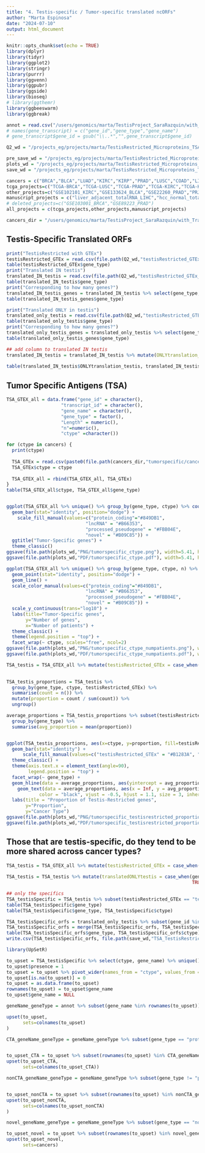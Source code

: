 ```yaml
---
title: "4. Testis-specific / Tumor-specific translated ncORFs"
author: "Marta Espinosa"
date: "2024-07-10"
output: html_document
---
```


```r
knitr::opts_chunk$set(echo = TRUE)
library(dplyr)
library(tidyr)
library(ggplot2)
library(stringr)
library(purrr)
library(ggvenn)
library(ggpubr)
library(ggside)
library(bioseq)
# library(ggthemr)
library(ggbeeswarm)
library(ggbreak)

annot = read.csv("/users/genomics/marta/TestisProject_SaraRazquin/with_TranscriptomeReconstruction/human/newReference_Resconstructed/1transcript_1gene.reconstructed.csv")
# names(gene_transcript) = c("gene_id","gene_type","gene_name")
# gene_transcript$gene_id = gsub("\\..*","",gene_transcript$gene_id)

Q2_wd = "/projects_eg/projects/marta/TestisRestricted_Microproteins_TSA/with_TranscriptomeReconstruction/Q2_TestisRestricted/human"

pre_save_wd = "/projects_eg/projects/marta/TestisRestricted_Microproteins_TSA/with_TranscriptomeReconstruction/Q3_TestisRestrictedTumors/human"
plots_wd = "/projects_eg/projects/marta/TestisRestricted_Microproteins_TSA/with_TranscriptomeReconstruction/Q4_TestisRestricted_TumorSpecific/human/plots"
save_wd = "/projects_eg/projects/marta/TestisRestricted_Microproteins_TSA/with_TranscriptomeReconstruction/Q4_TestisRestricted_TumorSpecific/human"

cancers = c("BRCA","BLCA","LUAD","KIRC","KIRP","PRAD","LUSC","COAD","LIHC")
tcga_projects=c("TCGA-BRCA","TCGA-LUSC","TCGA-PRAD","TCGA-KIRC","TCGA-KIRP","TCGA-LUAD","TCGA-BLCA")#,"TCGA-LIHC"]
other_projects=c("GSE102101_KIRC","GSE133624_BLCA","GSE22260_PRAD","PRJEB2449_PRAD","SRP238334_KIRC","GSE214846_LIHC","GSE229705_LUAD","TCGA_COAD","SRP107326_COAD")
manuscript_projects = c("liver_adjacent_totalRNA_LIHC","hcc_normal_totalRNA_LIHC","GSE193567_LIHC","LIHC_TCGA_LIHC")
# deleted_projects=c("GSE103001_BRCA","GSE89223_PRAD")
all_projects = c(tcga_projects,other_projects,manuscript_projects)

cancers_dir = "/users/genomics/marta/TestisProject_SaraRazquin/with_TranscriptomeReconstruction/cancers"
```

## Testis-Specific Translated ORFs

```r
print("TestisRestricted with GTEx")
testisRestricted_GTEx = read.csv(file.path(Q2_wd,"testisRestricted_GTEx.csv"))
table(testisRestricted_GTEx$gene_type)
print("Translated IN testis")
translated_IN_testis = read.csv(file.path(Q2_wd,"testisRestricted_GTEx_translatedINtestis.csv"))
table(translated_IN_testis$gene_type)
print("Corresponding to how many genes?")
translated_IN_testis_genes = translated_IN_testis %>% select(gene_type, gene_name) %>% unique()
table(translated_IN_testis_genes$gene_type)

print("Translated ONLY in testis")
translated_only_testis = read.csv(file.path(Q2_wd,"testisRestricted_GTEx_translatedONLYtestis.csv"))
table(translated_only_testis$gene_type)
print("Corresponding to how many genes?")
translated_only_testis_genes = translated_only_testis %>% select(gene_type, gene_name) %>% unique()
table(translated_only_testis_genes$gene_type)

## add column to translated IN testis
translated_IN_testis = translated_IN_testis %>% mutate(ONLYtranslation_testis = case_when(transcript_id %in% translated_only_testis$transcript_id ~ "ONLYTestis",
                                                                                          TRUE ~ "several_tissues"))
table(translated_IN_testis$ONLYtranslation_testis, translated_IN_testis$gene_type)
```

## Tumor Specific Antigens (TSA)

```r
TSA_GTEX_all = data.frame("gene_id" = character(),
                    "transcript_id" = character(),
                    "gene_name" = character(),
                    "gene_type" = factor(), 
                    "Length" = numeric(),
                    "n"=numeric(),
                    "ctype" =character())

for (ctype in cancers) {
  print(ctype)
  
  TSA_GTEx = read.csv(paste0(file.path(cancers_dir,"tumorspecific/cancertypes/GTEx"),"/tumorspecific_n_GTEx_",ctype,"_TOLERANCE5PERCENT.csv"))
  TSA_GTEx$ctype = ctype
  
  TSA_GTEX_all = rbind(TSA_GTEX_all, TSA_GTEx)
}
table(TSA_GTEX_all$ctype, TSA_GTEX_all$gene_type)


ggplot(TSA_GTEX_all %>% unique() %>% group_by(gene_type, ctype) %>% count(), aes(x=n, y=ctype, fill=gene_type)) +
  geom_bar(stat="identity", position="dodge") +
    scale_fill_manual(values=c("protein_coding"="#849DB1",
                             "lncRNA" = "#B66353",
                             "processed_pseudogene" = "#FBB04E",
                             "novel" = "#B09C85")) +
  ggtitle("Tumor-Specific genes") +
  theme_classic()
ggsave(file.path(plots_wd,"PNG/tumorspecific_ctype.png"), width=5.41, height=4.66)
ggsave(file.path(plots_wd,"PDF/tumorspecific_ctype.pdf"), width=5.41, height=4.66)

ggplot(TSA_GTEX_all %>% unique() %>% group_by(gene_type, ctype, n) %>% count(), aes(x=n, y=nn, color=gene_type)) +
  geom_point(stat="identity", position="dodge") +
  geom_line() +
  scale_color_manual(values=c("protein_coding"="#849DB1",
                             "lncRNA" = "#B66353",
                             "processed_pseudogene" = "#FBB04E",
                             "novel" = "#B09C85")) +
  scale_y_continuous(trans="log10") +
  labs(title="Tumor-Specific genes",
       y="Number of genes",
       x="Number of patients") +
  theme_classic() +
  theme(legend.position = "top") +
  facet_wrap(~ ctype, scales="free", ncol=2)
ggsave(file.path(plots_wd,"PNG/tumorspecific_ctype_numpatients.png"), width=6.32, height=7.86)
ggsave(file.path(plots_wd,"PDF/tumorspecific_ctype_numpatients.pdf"), width=6.32, height=7.86)
```

```r
TSA_testis = TSA_GTEX_all %>% mutate(testisRestricted_GTEx = case_when(gene_id %in% testisRestricted_GTEx$gene_id ~ "testisRestricted_GTEx",
                                                                       TRUE ~ "no"))

TSA_testis_proportions = TSA_testis %>%
  group_by(gene_type, ctype, testisRestricted_GTEx) %>% 
  summarise(count = n()) %>%                            
  mutate(proportion = count / sum(count)) %>%           
  ungroup()                                             

average_proportions = TSA_testis_proportions %>% subset(testisRestricted_GTEx == "testisRestricted_GTEx") %>%
  group_by(gene_type) %>%
  summarise(avg_proportion = mean(proportion))


ggplot(TSA_testis_proportions, aes(x=ctype, y=proportion, fill=testisRestricted_GTEx)) +
  geom_bar(stat="identity") +
      scale_fill_manual(values=c("testisRestricted_GTEx" = "#B1283A", "no"="#A8A6A7")) +
  theme_classic() +
  theme(axis.text.x = element_text(angle=90),
        legend.position = "top") +
  facet_wrap(~ gene_type) +
  geom_hline(data = average_proportions, aes(yintercept = avg_proportion), color="black", linetype="dashed") +
    geom_text(data = average_proportions, aes(x = Inf, y = avg_proportion, label = round(avg_proportion, 2)),
            color = "black", vjust = -0.5, hjust = 1.1, size = 3, inherit.aes = FALSE) +
  labs(title = "Proportion of Testis-Restricted genes",
       y="Proportion",
       y="Cancer Type")
ggsave(file.path(plots_wd,"PNG/tumorspecific_testisrestricted_proportions.png"), height=5.25, width=6.29)
ggsave(file.path(plots_wd,"PDF/tumorspecific_testisrestricted_proportions.pdf"), height=5.25, width=6.29)
```

## Those that are testis-specific, do they tend to be more shared across cancer types?

```r
TSA_testis = TSA_GTEX_all %>% mutate(testisRestricted_GTEx = case_when(gene_id %in% testisRestricted_GTEx$gene_id ~ "testisRestricted_GTEx",
                                                                       TRUE ~ "no"))
TSA_testis = TSA_testis %>% mutate(translatedONLYtestis = case_when(gene_id %in% translated_only_testis$gene_id ~ "yes",
                                                                    TRUE ~ "no"))

## only the specifics
TSA_testisSpecific = TSA_testis %>% subset(testisRestricted_GTEx == "testisRestricted_GTEx" & translatedONLYtestis == "yes")
table(TSA_testisSpecific$gene_type)
table(TSA_testisSpecific$gene_type, TSA_testisSpecific$ctype)

TSA_testisSpecific_orfs = translated_only_testis %>% subset(gene_id %in% TSA_testisSpecific$gene_id)
TSA_testisSpecific_orfs = merge(TSA_testisSpecific_orfs, TSA_testisSpecific, by=c("gene_id", "gene_name", "gene_type", "transcript_id"))
table(TSA_testisSpecific_orfs$gene_type, TSA_testisSpecific_orfs$ctype)
write.csv(TSA_testisSpecific_orfs, file.path(save_wd,"TSA_TestisRestrictedGTEx_Translated_Ctypes.csv"), row.names = F)
```

```r
library(UpSetR)

to_upset = TSA_testisSpecific %>% select(ctype, gene_name) %>% unique()
to_upset$presence = 1
to_upset = to_upset %>% pivot_wider(names_from = "ctype", values_from = "presence")
to_upset[is.na(to_upset)] = 0
to_upset = as.data.frame(to_upset)
rownames(to_upset) = to_upset$gene_name
to_upset$gene_name = NULL

geneName_geneType = annot %>% subset(gene_name %in% rownames(to_upset)) %>% select(gene_name, gene_type)

upset(to_upset, 
      sets=colnames(to_upset)
)
```

```r
CTA_geneName_geneType = geneName_geneType %>% subset(gene_type == "protein_coding")


to_upset_CTA = to_upset %>% subset(rownames(to_upset) %in% CTA_geneName_geneType$gene_name)
upset(to_upset_CTA, 
      sets=colnames(to_upset_CTA))
```

```r
nonCTA_geneName_geneType = geneName_geneType %>% subset(gene_type != "protein_coding")


to_upset_nonCTA = to_upset %>% subset(rownames(to_upset) %in% nonCTA_geneName_geneType$gene_name)
upset(to_upset_nonCTA, 
      sets=colnames(to_upset_nonCTA)
)
```

```r
novel_geneName_geneType = geneName_geneType %>% subset(gene_type == "novel")

to_upset_novel = to_upset %>% subset(rownames(to_upset) %in% novel_geneName_geneType$gene_name)
upset(to_upset_novel, 
      sets=cancers)
```
